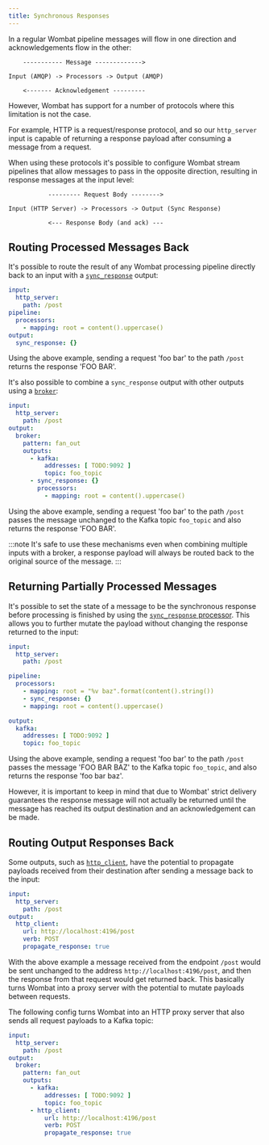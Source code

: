 ```yaml
---
title: Synchronous Responses
---
```


In a regular Wombat pipeline messages will flow in one direction and acknowledgements flow in the other:

```text
    ----------- Message ------------->

Input (AMQP) -> Processors -> Output (AMQP)

    <------- Acknowledgement ---------
```

However, Wombat has support for a number of protocols where this limitation is not the case.

For example, HTTP is a request/response protocol, and so our `http_server` input is capable of returning a response payload after consuming a message from a request.

When using these protocols it's possible to configure Wombat stream pipelines that allow messages to pass in the opposite direction, resulting in response messages at the input level:

```text
           --------- Request Body -------->

Input (HTTP Server) -> Processors -> Output (Sync Response)

           <--- Response Body (and ack) ---
```

## Routing Processed Messages Back

It's possible to route the result of any Wombat processing pipeline directly back to an input with a [`sync_response`][sync-res] output:

```yaml
input:
  http_server:
    path: /post
pipeline:
  processors:
    - mapping: root = content().uppercase()
output:
  sync_response: {}
```

Using the above example, sending a request 'foo bar' to the path `/post` returns the response 'FOO BAR'.

It's also possible to combine a `sync_response` output with other outputs using a [`broker`][output-broker]:

```yaml
input:
  http_server:
    path: /post
output:
  broker:
    pattern: fan_out
    outputs:
      - kafka:
          addresses: [ TODO:9092 ]
          topic: foo_topic
      - sync_response: {}
        processors:
          - mapping: root = content().uppercase()
```

Using the above example, sending a request 'foo bar' to the path `/post` passes the message unchanged to the Kafka topic `foo_topic` and also returns the response 'FOO BAR'.

:::note
It's safe to use these mechanisms even when combining multiple inputs with a broker, a response payload will always be routed back to the original source of the message.
:::

## Returning Partially Processed Messages

It's possible to set the state of a message to be the synchronous response before processing is finished by using the [`sync_response` processor][sync-res-proc]. This allows you to further mutate the payload without changing the response returned to the input:

```yaml
input:
  http_server:
    path: /post

pipeline:
  processors:
    - mapping: root = "%v baz".format(content().string())
    - sync_response: {}
    - mapping: root = content().uppercase()

output:
  kafka:
    addresses: [ TODO:9092 ]
    topic: foo_topic
```

Using the above example, sending a request 'foo bar' to the path `/post` passes the message 'FOO BAR BAZ' to the Kafka topic `foo_topic`, and also returns the response 'foo bar baz'.

However, it is important to keep in mind that due to Wombat' strict delivery guarantees the response message will not actually be returned until the message has reached its output destination and an acknowledgement can be made.

## Routing Output Responses Back

Some outputs, such as [`http_client`][http-client-output], have the potential to propagate payloads received from their destination after sending a message back to the input:

```yaml
input:
  http_server:
    path: /post
output:
  http_client:
    url: http://localhost:4196/post
    verb: POST
    propagate_response: true
```

With the above example a message received from the endpoint `/post` would be sent unchanged to the address `http://localhost:4196/post`, and then the response from that request would get returned back. This basically turns Wombat into a proxy server with the potential to mutate payloads between requests.

The following config turns Wombat into an HTTP proxy server that also sends all request payloads to a Kafka topic:

```yaml
input:
  http_server:
    path: /post
output:
  broker:
    pattern: fan_out
    outputs:
      - kafka:
          addresses: [ TODO:9092 ]
          topic: foo_topic
      - http_client:
          url: http://localhost:4196/post
          verb: POST
          propagate_response: true
```

[sync-res]: /reference/components/outputs/sync_response
[sync-res-proc]: /reference/components/processors/sync_response
[http-client-output]: /reference/components/outputs/http_client
[output-broker]: /reference/components/outputs/broker
